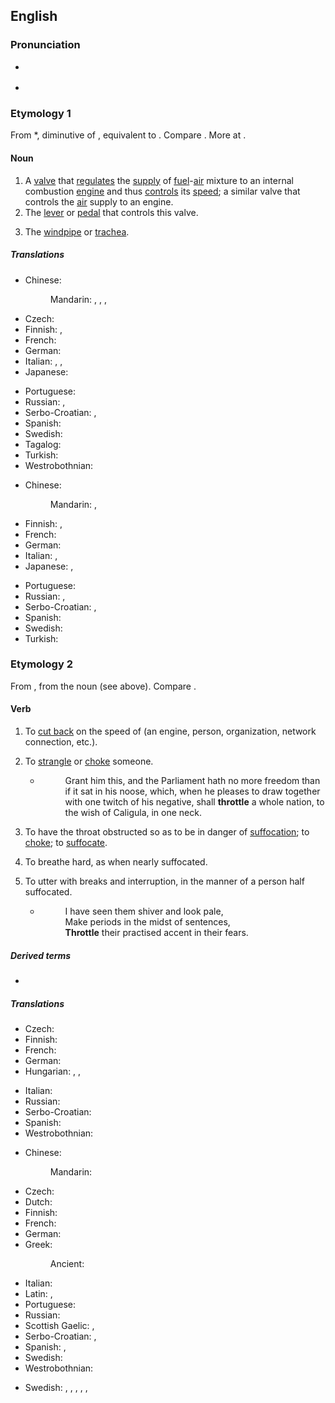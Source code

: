 ==English==
{{wikipedia|dab=throttle (disambiguation)|throttle}}

===Pronunciation===
* {{a|UK}} {{IPA|en|/ˈθɹɒtəl/}}
* {{rhymes|en|ɒtəl}}

===Etymology 1===
From {{etyl|enm|en}} *{{m|enm||throtel}}, diminutive of {{m|enm|throte||throat}}, equivalent to {{suffix|en|throat|le|nocat=1}}. Compare {{cog|de|Drossel||throttle}}. More at {{l|en|throat}}.

====Noun====
{{en-noun}}

# A [[valve]] that [[regulate]]s the [[supply]] of [[fuel]]-[[air]] mixture to an internal combustion [[engine]] and thus [[control]]s its [[speed]]; a similar valve that controls the [[air]] supply to an engine.
# The [[lever]] or [[pedal]] that controls this valve.
#: {{syn|en|accelerator|gas pedal|gas}}
# The [[windpipe]] or [[trachea]].
#: {{rfquotek|en|Sir Walter Scott}}

=====Translations=====
{{trans-top|valve}}
* Chinese:
*: Mandarin: {{t+|cmn|風門|sc=Hani}}, {{t+|cmn|风门|tr=fēngmén|sc=Hani}}, {{t+|cmn|節流閥|sc=Hani}}, {{t+|cmn|节流阀|tr=jíeliúfá|sc=Hani}}
* Czech: {{t+|cs|ventil|m}}
* Finnish: {{t+|fi|kuristusläppä}}, {{t|fi|kaasuläppä}}
* French: {{t+|fr|accélérateur|m}}
* German: {{t+|de|Drossel|f}} {{qualifier|technical}}
* Italian: {{t+|it|acceleratore|m}}, {{t+|it|farfalla|f}}, {{t|it|valvola a farfalla|f}}
* Japanese: {{t|ja|スロットル|tr=surottoru|sc=Jpan}}
{{trans-mid}}
* Portuguese: {{t|pt|[[válvula]] [[reguladora]]|f}}
* Russian: {{t+|ru|дро́ссель|m}}, {{t-check|ru|[[дроссельный|дро́ссельная]] [[засло́нка]]|f}} {{attention|ru|2=was "[[дроссельный|дроссельная]] [[заслонка]]" - assumed sum-of-parts; if an idiom, remove the wikilinks to the individual words. see [[User:Kephir/gadgets/xte#Translation_fixing]]}}
* Serbo-Croatian: {{t|sh|вентил|m}}, {{t+|sh|ventil|m}}
* Spanish: {{t+|es|acelerador|m}}
* Swedish: {{t|sv|strypventil|c}}
* Tagalog: {{t|tl|panubo}}
* Turkish: {{t+|tr|gaz}}
* Westrobothnian: {{t|gmq-bot|striv|m}}
{{trans-bottom}}

{{trans-top|the lever or pedal that controls this valve}}
* Chinese:
*: Mandarin: {{t+|cmn|油門|sc=Hani}}, {{t+|cmn|油门|tr=yóumén|sc=Hani}}
* Finnish: {{t+|fi|kaasupoljin}}, {{t+|fi|kaasu}}
* French: {{t+|fr|accélérateur|m}}
* German: {{t+|de|Gaspedal|n}}
* Italian: {{t+|it|pedale|m}}, {{t+|it|manetta|f}}
* Japanese: {{t+|ja|アクセル|tr=akuseru|sc=Jpan}}, {{t|ja|アクセレレーター|tr=akusererētā|sc=Jpan}}
{{trans-mid}}
* Portuguese: {{t+|pt|acelerador|m}}
* Russian: {{t-check|ru|[[педа́ль]] [[газ|га́за]]|f}} {{attention|ru|2=was "[[педаль]] [[газ|газа]]" - assumed sum-of-parts; if an idiom, remove the wikilinks to the individual words. see [[User:Kephir/gadgets/xte#Translation_fixing]]}}, {{t+|ru|акселера́тор|m}}
* Serbo-Croatian: {{t|sh|papučica gasa}}, {{t|sh|pedala gasa}}
* Spanish: {{t+|es|acelerador|m}}
* Swedish: {{t+|sv|gaspedal|c}}
* Turkish: {{t|tr|gaz pedalı}}
{{trans-bottom}}

===Etymology 2===
From {{etyl|enm|en}} {{m|enm|throtlen||to choke, strangle, suffocate}}, from the noun (see above). Compare {{cog|de|erdrosseln||to strangle, choke, throttle}}.

====Verb====
{{en-verb|throttl}}

# {{lb|en|transitive}} To [[cut back]] on the speed of (an engine, person, organization, network connection, etc.).
# {{lb|en|transitive}} To [[strangle]] or [[choke]] someone.
#* {{rfdatek|en|John Milton}}
#*: Grant him this, and the Parliament hath no more freedom than if it sat in his noose, which, when he pleases to draw together with one twitch of his negative, shall '''throttle''' a whole nation, to the wish of Caligula, in one neck.
# {{lb|en|intransitive}} To have the throat obstructed so as to be in danger of [[suffocation]]; to [[choke]]; to [[suffocate]].
# {{lb|en|intransitive}} To breathe hard, as when nearly suffocated.
# {{lb|en|transitive}} To utter with breaks and interruption, in the manner of a person half suffocated.
#* {{rfdatek|en|William Shakespeare}}
#*: I have seen them shiver and look pale,<br>Make periods in the midst of sentences,<br>'''Throttle''' their practised accent in their fears.

=====Derived terms=====
* {{l|en|throttle down}}

=====Translations=====
{{trans-top|to cut back speed}}
* Czech: {{t|cs|brzdit}}
* Finnish: {{t|fi|[[hidastaa]] [[jokin|jonkin]] [[vauhti|vauhtia]]}}
* French: {{t+|fr|limiter}}
* German: {{t+|de|drosseln}}
* Hungarian: {{t+|hu|lassít}}, {{t+|hu|fékez}}, {{t+|hu|lefékez}}
{{trans-mid}}
* Italian: {{t+|it|rallentare}}
* Russian: {{t+|ru|замедля́ть}}
* Serbo-Croatian: {{t|sh|oduzeti gas}}
* Spanish: {{t+|es|ralentizar}}
* Westrobothnian: {{t|gmq-bot|striiv}}
{{trans-bottom}}

{{trans-top|to strangle someone}}
* Chinese:
*: Mandarin: {{t+|cmn|掐死|tr=qiāsǐ|sc=Hani}}
* Czech: {{t+|cs|škrtit}}
* Dutch: {{t+|nl|wurgen}}
* Finnish: {{t+|fi|kuristaa}}
* French: {{t+|fr|étrangler}}
* German: {{t+|de|würgen}}
* Greek:
*: Ancient: {{t|grc|ἄγχω}}
{{trans-mid}}
* Italian: {{t+|it|soffocare}}
* Latin: {{t|la|offōcō}}, {{t|la|strangulō}}
* Portuguese: {{t+|pt|estrangular}}
* Russian: {{t+|ru|души́ть}}
* Scottish Gaelic: {{t|gd|tachd}}, {{t|gd|mùch}}
* Serbo-Croatian: {{t+|sh|zagušiti}}, {{t+|sh|zadaviti}}
* Spanish: {{t+|es|estrangular}}, {{t|es|ofocar}}
* Swedish: {{t+|sv|strypa}}
* Westrobothnian: {{t|gmq-bot|striiv}}
{{trans-bottom}}

{{checktrans-top}}
* Swedish: {{t+check|sv|gasa}}, {{qualifier|increase the speed/[[throttle up]]}} {{t-check|sv|öka gasen}}, {{t-check|sv|strypa gasen}}, {{qualifier|decrease the speed}} {{t-check|sv|minska gasen}}, {{qualifier|of a person}} {{t+check|sv|undertrycka}}, {{qualifier|of an organization}} {{t+check|sv|begränsa}}
{{trans-mid}}
{{trans-bottom}}